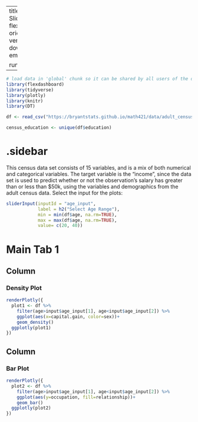
---
title: "Adult Census - SliderInput"
output: 
  flexdashboard::flex_dashboard:
    orientation: columns
    vertical_layout: fill
    logo: download.png
    source_code: embed
    social: menu

runtime: shiny
---

```r
# load data in 'global' chunk so it can be shared by all users of the dashboard
library(flexdashboard)
library(tidyverse)
library(plotly)
library(knitr)
library(DT)

df <- read_csv("https://bryantstats.github.io/math421/data/adult_census.csv")

census_education <- unique(df$education)
```

{.sidebar}
=======================================================================

This census data set consists of 15 variables, and is a mix of both numerical and categorical variables. The target variable is the "income", since the data set is used to predict whether or not the observation's salary has greater than or less than $50k, using the variables and demographics from the adult census data. Select the input for the plots: 

```r
sliderInput(inputId = "age_input",
            label = h2("Select Age Range"),
            min = min(df$age, na.rm=TRUE),
            max = max(df$age, na.rm=TRUE),
            value= c(20, 40))

```

Main Tab 1
=======================================================================

Column {data-width=500}
-----------------------------------------------------------------------

### Density Plot

```r
renderPlotly({
  plot1 <- df %>% 
    filter(age>input$age_input[1], age<input$age_input[2]) %>% 
    ggplot(aes(x=capital.gain, color=sex))+
    geom_density()
  ggplotly(plot1)
})
```

Column {data-width=500}
-----------------------------------------------------------------------

### Bar Plot

```r
renderPlotly({
  plot2 <- df %>% 
    filter(age>input$age_input[1], age<input$age_input[2]) %>% 
    ggplot(aes(y=occupation, fill=relationship))+
    geom_bar()
  ggplotly(plot2)
})
```

